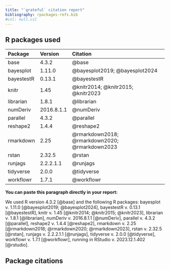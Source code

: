 ```yaml
---
title: "`grateful` citation report"
bibliography: rpackages-refs.bib
#csl: null.csl
---
```


## R packages used

|Package    |Version    |Citation                                       |
|:----------|:----------|:----------------------------------------------|
|base       |4.3.2      |@base                                          |
|bayesplot  |1.11.0     |@bayesplot2019; @bayesplot2024                 |
|bayestestR |0.13.1     |@bayestestR                                    |
|knitr      |1.45       |@knitr2014; @knitr2015; @knitr2023             |
|librarian  |1.8.1      |@librarian                                     |
|numDeriv   |2016.8.1.1 |@numDeriv                                      |
|parallel   |4.3.2      |@parallel                                      |
|reshape2   |1.4.4      |@reshape2                                      |
|rmarkdown  |2.25       |@rmarkdown2018; @rmarkdown2020; @rmarkdown2023 |
|rstan      |2.32.5     |@rstan                                         |
|runjags    |2.2.2.1.1  |@runjags                                       |
|tidyverse  |2.0.0      |@tidyverse                                     |
|workflowr  |1.7.1      |@workflowr                                     |

**You can paste this paragraph directly in your report:**

We used R version 4.3.2 [@base] and the following R packages: bayesplot v. 1.11.0 [@bayesplot2019; @bayesplot2024], bayestestR v. 0.13.1 [@bayestestR], knitr v. 1.45 [@knitr2014; @knitr2015; @knitr2023], librarian v. 1.8.1 [@librarian], numDeriv v. 2016.8.1.1 [@numDeriv], parallel v. 4.3.2 [@parallel], reshape2 v. 1.4.4 [@reshape2], rmarkdown v. 2.25 [@rmarkdown2018; @rmarkdown2020; @rmarkdown2023], rstan v. 2.32.5 [@rstan], runjags v. 2.2.2.1.1 [@runjags], tidyverse v. 2.0.0 [@tidyverse], workflowr v. 1.7.1 [@workflowr], running in RStudio v. 2023.12.1.402 [@rstudio].

## Package citations

